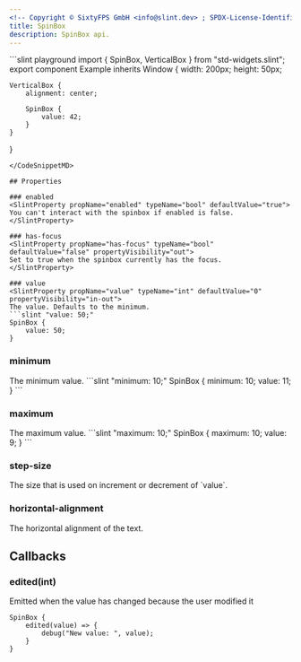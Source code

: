 ```yaml
---
<!-- Copyright © SixtyFPS GmbH <info@slint.dev> ; SPDX-License-Identifier: MIT -->
title: SpinBox
description: SpinBox api.
---
```



<CodeSnippetMD imagePath="/src/assets/generated/spinbox-example.png"  imageWidth="200" imageHeight="200"  imageAlt='spinbox example'>
```slint playground
import { SpinBox, VerticalBox } from "std-widgets.slint";
export component Example inherits Window {
    width: 200px;
    height: 50px;

    VerticalBox {
        alignment: center;

        SpinBox {
            value: 42;
        }
    }
}
```
</CodeSnippetMD>

## Properties

### enabled
<SlintProperty propName="enabled" typeName="bool" defaultValue="true">
You can't interact with the spinbox if enabled is false.
</SlintProperty>

### has-focus
<SlintProperty propName="has-focus" typeName="bool" defaultValue="false" propertyVisibility="out">
Set to true when the spinbox currently has the focus.
</SlintProperty>

### value
<SlintProperty propName="value" typeName="int" defaultValue="0" propertyVisibility="in-out">
The value. Defaults to the minimum.
```slint "value: 50;"
SpinBox {
    value: 50;
}
```
</SlintProperty>

### minimum
<SlintProperty propName="minimum" typeName="int" defaultValue="0">
The minimum value.
```slint "minimum: 10;"
SpinBox {
    minimum: 10;
    value: 11;
}
```
</SlintProperty>

### maximum
<SlintProperty propName="maximum" typeName="int" defaultValue="100">
The maximum value.
```slint "maximum: 10;"
SpinBox {
    maximum: 10;
    value: 9;
}
```
</SlintProperty>

### step-size
<SlintProperty propName="step-size" typeName="int" defaultValue="1">
The size that is used on increment or decrement of `value`.
</SlintProperty>

### horizontal-alignment
<SlintProperty propName="horizontal-alignment" typeName="enum" enumName="TextHorizontalAlignment" defaultValue="left">
The horizontal alignment of the text.
</SlintProperty>

## Callbacks

### edited(int)
Emitted when the value has changed because the user modified it

```slint {2-4}
SpinBox {
    edited(value) => {
        debug("New value: ", value);
    }
}
```
